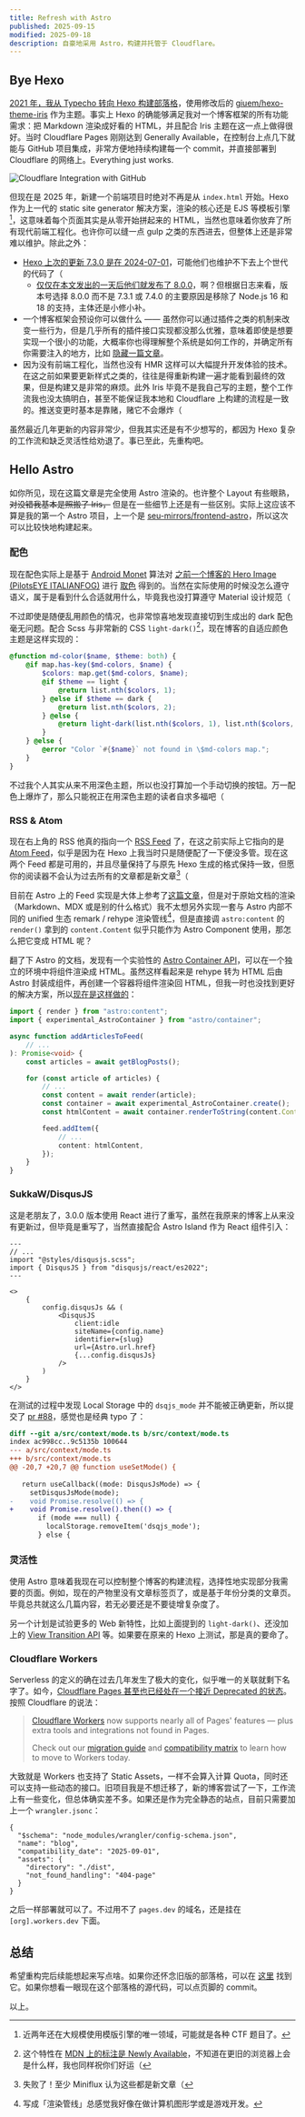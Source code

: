 ```yaml
---
title: Refresh with Astro
published: 2025-09-15
modified: 2025-09-18
description: 自豪地采用 Astro，构建并托管于 Cloudflare。
---
```


## Bye Hexo

[2021 年，我从 Typecho 转向 Hexo 构建部落格](/archives/new-blog)，使用修改后的 [giuem/hexo-theme-iris](https://github.com/giuem/hexo-theme-iris) 作为主题。事实上 Hexo 的确能够满足我对一个博客框架的所有功能需求：把 Markdown 渲染成好看的 HTML，并且配合 Iris 主题在这一点上做得很好。当时 Cloudflare Pages 刚刚达到 Generally Available，在控制台上点几下就能与 GitHub 项目集成，非常方便地持续构建每一个 commit，并直接部署到 Cloudflare 的网络上。Everything just works.

![Cloudflare Integration with GitHub](https://i.dawnlab.me/50e06b3884da4c6c3e22dbbcd7c20941.png)

但现在是 2025 年，新建一个前端项目时绝对不再是从 `index.html` 开始。Hexo 作为上一代的 static site generator 解决方案，渲染的核心还是 EJS 等模板引擎[^template-engine]，这意味着每个页面其实是从零开始拼起来的 HTML，当然也意味着你放弃了所有现代前端工程化。也许你可以缝一点 gulp 之类的东西进去，但整体上还是非常难以维护。除此之外：

- [Hexo 上次的更新 7.3.0 是在 2024-07-01](https://github.com/hexojs/hexo/releases/tag/v7.3.0)，可能他们也维护不下去上个世代的代码了（
  - [仅仅在本文发出的一天后他们就发布了 8.0.0](https://github.com/hexojs/hexo/releases/tag/v8.0.0)，啊？但根据日志来看，版本号选择 8.0.0 而不是 7.3.1 或 7.4.0 的主要原因是移除了 Node.js 16 和 18 的支持，主体还是小修小补。
- 一个博客框架会预设你可以做什么 —— 虽然你可以通过插件之类的机制来改变一些行为，但是几乎所有的插件接口实现都没那么优雅，意味着即使是想要实现一个很小的功能，大概率你也得理解整个系统是如何工作的，并确定所有你需要注入的地方，比如 [隐藏一篇文章](https://prinsss.github.io/hexo-plugin-to-make-posts-sage-unlisted/)。
- 因为没有前端工程化，当然也没有 HMR 这样可以大幅提升开发体验的技术。在这之前如果要更新样式之类的，往往是得重新构建一遍才能看到最终的效果，但是构建又是非常的麻烦。此外 Iris 毕竟不是我自己写的主题，整个工作流我也没太搞明白，甚至不能保证我本地和 Cloudflare 上构建的流程是一致的。推送变更时基本是靠赌，赌它不会爆炸（

[^template-engine]: 近两年还在大规模使用模版引擎的唯一领域，可能就是各种 CTF 题目了。

虽然最近几年更新的内容非常少，但我其实还是有不少想写的，都因为 Hexo 复杂的工作流和缺乏灵活性给劝退了。事已至此，先重构吧。

## Hello Astro

如你所见，现在这篇文章是完全使用 Astro 渲染的。也许整个 Layout 有些眼熟，~~对没错我基本是照搬了 Iris，~~ 但是在一些细节上还是有一些区别。实际上这应该不算是我的第一个 Astro 项目，上一个是 [seu-mirrors/frontend-astro](https://github.com/seu-mirrors/frontend-astro)，所以这次可以比较快地构建起来。

### 配色

现在配色实际上是基于 [Android Monet](https://siddroid.com/post/android/chasing-monet-inside-the-android-framework/) 算法对 [之前一个博客的 Hero Image (PilotsEYE ITALIANFOG)](https://pilotseye.tv/wp-content/gallery/italianfog/pilotseye_italianfog_2560.jpg) 进行 [取色](https://material-foundation.github.io/material-theme-builder/) 得到的。当然在实际使用的时候没怎么遵守语义，属于是看到什么合适就用什么，毕竟我也没打算遵守 Material 设计规范（

不过即使是随便乱用颜色的情况，也非常惊喜地发现直接切到生成出的 dark 配色毫无问题。配合 Scss 与非常新的 CSS `light-dark()`[^light-dark]，现在博客的自适应颜色主题是这样实现的：

[^light-dark]: 这个特性在 [MDN 上的标注是 Newly Available](https://developer.mozilla.org/en-US/docs/Web/CSS/color_value/light-dark#browser_compatibility)，不知道在更旧的浏览器上会是什么样，我也同样祝你们好运（

```scss
@function md-color($name, $theme: both) {
    @if map.has-key($md-colors, $name) {
        $colors: map.get($md-colors, $name);
        @if $theme == light {
            @return list.nth($colors, 1);
        } @else if $theme == dark {
            @return list.nth($colors, 2);
        } @else {
            @return light-dark(list.nth($colors, 1), list.nth($colors, 2));
        }
    } @else {
        @error "Color `#{$name}` not found in \$md-colors map.";
    }
}
```

不过我个人其实从来不用深色主题，所以也没打算加一个手动切换的按钮。万一配色上爆炸了，那么只能祝正在用深色主题的读者自求多福吧（

### RSS & Atom

现在右上角的 RSS 他真的指向一个 [RSS Feed](/rss.xml) 了，在这之前实际上它指向的是 [Atom Feed](/atom.xml)，似乎是因为在 Hexo 上我当时只是随便配了一下便没多管。现在这两个 Feed 都是可用的，并且尽量保持了与原先 Hexo 生成的格式保持一致，但愿你的阅读器不会认为过去所有的文章都是新文章[^rss-reader]（

[^rss-reader]: 失败了！至少 Miniflux 认为这些都是新文章（

目前在 Astro 上的 Feed 实现是大体上参考了[这篇文章](https://gsong.dev/articles/astro-feed-unified/)，但是对于原始文档的渲染（Markdown、MDX 或是别的什么格式）我不太想另外实现一套与 Astro 内部不同的 unified 生态 remark / rehype 渲染管线[^pipeline]，但是直接调 `astro:content` 的 `render()` 拿到的 `content.Content` 似乎只能作为 Astro Component 使用，那怎么把它变成 HTML 呢？

翻了下 Astro 的文档，发现有一个实验性的 [Astro Container API](https://docs.astro.build/en/reference/container-reference/)，可以在一个独立的环境中将组件渲染成 HTML。虽然这样看起来是 rehype 转为 HTML 后由 Astro 封装成组件，再创建一个容器将组件渲染回 HTML，但我一时也没找到更好的解决方案，所以[现在是这样做的](https://github.com/idawnlight/blog-astro/blob/220f29a541ad6b1d88c37490ccb6ae61ae5ba0ce/src/lib/feeds.ts#L40-L64)：

```typescript
import { render } from "astro:content";
import { experimental_AstroContainer } from "astro/container";

async function addArticlesToFeed(
    // ...
): Promise<void> {
    const articles = await getBlogPosts();

    for (const article of articles) {
        // ...
        const content = await render(article);
        const container = await experimental_AstroContainer.create();
        const htmlContent = await container.renderToString(content.Content);

        feed.addItem({
            // ...
            content: htmlContent,
        });
    }
}
```

[^pipeline]: 写成「渲染管线」总感觉我好像在做计算机图形学或是游戏开发。

### SukkaW/DisqusJS

这是老朋友了，3.0.0 版本使用 React 进行了重写，虽然在我原来的博客上从来没有更新过，但毕竟是重写了，当然直接配合 Astro Island 作为 React 组件引入：

```astro
---
// ...
import "@styles/disqusjs.scss";
import { DisqusJS } from "disqusjs/react/es2022";
---

<>
    {
        config.disqusJs && (
            <DisqusJS
                client:idle
                siteName={config.name}
                identifier={slug}
                url={Astro.url.href}
                {...config.disqusJs}
            />
        )
    }
</>
```

在测试的过程中发现 Local Storage 中的 `dsqjs_mode` 并不能被正确更新，所以提交了 [pr #88](https://github.com/SukkaW/DisqusJS/pull/88)，感觉也是经典 typo 了：

```diff
diff --git a/src/context/mode.ts b/src/context/mode.ts
index ac998cc..9c5135b 100644
--- a/src/context/mode.ts
+++ b/src/context/mode.ts
@@ -20,7 +20,7 @@ function useSetMode() {
 
   return useCallback((mode: DisqusJsMode) => {
     setDisqusJsMode(mode);
-    void Promise.resolve(() => {
+    void Promise.resolve().then(() => {
       if (mode === null) {
         localStorage.removeItem('dsqjs_mode');
       } else {
```

### 灵活性

使用 Astro 意味着我现在可以控制整个博客的构建流程，选择性地实现部分我需要的页面。例如，现在的产物里没有文章标签页了，或是基于年份分类的文章页。毕竟总共就这么几篇内容，若无必要还是不要徒增复杂度了。

另一个计划是试验更多的 Web 新特性，比如上面提到的 `light-dark()`、还没加上的 [View Transition API](https://developer.mozilla.org/en-US/docs/Web/API/View_Transition_API) 等。如果要在原来的 Hexo 上测试，那是真的要命了。

### Cloudflare Workers

Serverless 的定义的确在过去几年发生了极大的变化，似乎唯一的关联就剩下名字了。如今，[Cloudflare Pages 甚至也已经处在一个接近 Deprecated 的状态](https://developers.cloudflare.com/workers/static-assets/migration-guides/migrate-from-pages/)。按照 Cloudflare 的说法：

> [Cloudflare Workers](https://developers.cloudflare.com/workers/static-assets/) now supports nearly all of Pages' features — plus extra tools and integrations not found in Pages.
> 
> Check out our [migration guide](https://developers.cloudflare.com/workers/static-assets/migrate-from-pages/) and [compatibility matrix](https://developers.cloudflare.com/workers/static-assets/migrate-from-pages/#compatibility-matrix) to learn how to move to Workers today.

大致就是 Workers 也支持了 Static Assets，一样不会算入计算 Quota，同时还可以支持一些动态的接口。旧项目我是不想迁移了，新的博客尝试了一下，工作流上有一些变化，但总体确实差不多。如果还是作为完全静态的站点，目前只需要加上一个 `wrangler.jsonc`：

```jsonc
{
  "$schema": "node_modules/wrangler/config-schema.json",
  "name": "blog",
  "compatibility_date": "2025-09-01",
  "assets": {
    "directory": "./dist",
    "not_found_handling": "404-page"
  }
}
```

之后一样部署就可以了。不过用不了 `pages.dev` 的域名，还是挂在 `[org].workers.dev` 下面。

## 总结

希望重构完后续能想起来写点啥。如果你还怀念旧版的部落格，可以在 [这里](https://dawn-blog.pages.dev/) 找到它。如果你想看一眼现在这个部落格的源代码，可以点页脚的 commit。

以上。